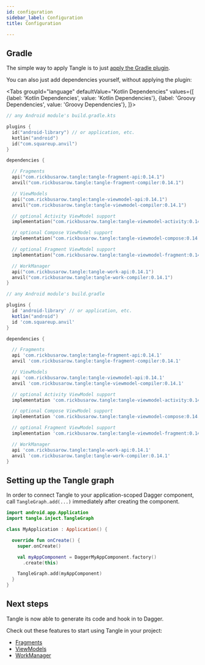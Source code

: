 ```yaml
---
id: configuration
sidebar_label: Configuration
title: Configuration

---
```



## Gradle

The simple way to apply Tangle is to just [apply the Gradle plugin](gradle-plugin).

You can also just add dependencies yourself, without applying the plugin:

<Tabs groupId="language"
  defaultValue="Kotlin Dependencies"
  values={[
    {label: 'Kotlin Dependencies', value: 'Kotlin Dependencies'},
    {label: 'Groovy Dependencies', value: 'Groovy Dependencies'},
]}>

<TabItem value="Kotlin Dependencies">

```kotlin
// any Android module's build.gradle.kts

plugins {
  id("android-library") // or application, etc.
  kotlin("android")
  id("com.squareup.anvil")
}

dependencies {

  // Fragments
  api("com.rickbusarow.tangle:tangle-fragment-api:0.14.1")
  anvil("com.rickbusarow.tangle:tangle-fragment-compiler:0.14.1")

  // ViewModels
  api("com.rickbusarow.tangle:tangle-viewmodel-api:0.14.1")
  anvil("com.rickbusarow.tangle:tangle-viewmodel-compiler:0.14.1")

  // optional Activity ViewModel support
  implementation("com.rickbusarow.tangle:tangle-viewmodel-activity:0.14.1")

  // optional Compose ViewModel support
  implementation("com.rickbusarow.tangle:tangle-viewmodel-compose:0.14.1")

  // optional Fragment ViewModel support
  implementation("com.rickbusarow.tangle:tangle-viewmodel-fragment:0.14.1")

  // WorkManager
  api("com.rickbusarow.tangle:tangle-work-api:0.14.1")
  anvil("com.rickbusarow.tangle:tangle-work-compiler:0.14.1")
}
```

</TabItem>

<TabItem value="Groovy Dependencies">

```groovy
// any Android module's build.gradle

plugins {
  id 'android-library' // or application, etc.
  kotlin("android")
  id 'com.squareup.anvil'
}

dependencies {

  // Fragments
  api 'com.rickbusarow.tangle:tangle-fragment-api:0.14.1'
  anvil 'com.rickbusarow.tangle:tangle-fragment-compiler:0.14.1'

  // ViewModels
  api 'com.rickbusarow.tangle:tangle-viewmodel-api:0.14.1'
  anvil 'com.rickbusarow.tangle:tangle-viewmodel-compiler:0.14.1'

  // optional Activity ViewModel support
  implementation 'com.rickbusarow.tangle:tangle-viewmodel-activity:0.14.1'

  // optional Compose ViewModel support
  implementation 'com.rickbusarow.tangle:tangle-viewmodel-compose:0.14.1'

  // optional Fragment ViewModel support
  implementation 'com.rickbusarow.tangle:tangle-viewmodel-fragment:0.14.1'

  // WorkManager
  api 'com.rickbusarow.tangle:tangle-work-api:0.14.1'
  anvil 'com.rickbusarow.tangle:tangle-work-compiler:0.14.1'
}
```
</TabItem>

</Tabs>

## Setting up the Tangle graph

In order to connect Tangle to your application-scoped Dagger component,
call `TangleGraph.add(...)` immediately after creating the component.

```kotlin
import android.app.Application
import tangle.inject.TangleGraph

class MyApplication : Application() {

  override fun onCreate() {
    super.onCreate()

    val myAppComponent = DaggerMyAppComponent.factory()
      .create(this)

    TangleGraph.add(myAppComponent)
  }
}
```
## Next steps

Tangle is now able to generate its code and hook in to Dagger.

Check out these features to start using Tangle in your project:
- [Fragments](fragments/fragments.mdx)
- [ViewModels](viewModels/viewModels.md)
- [WorkManager](workManager/workManager.md)
